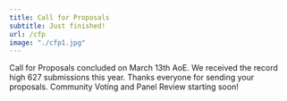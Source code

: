 ```yaml
---
title: Call for Proposals
subtitle: Just finished!
url: /cfp
image: "./cfp1.jpg"
---
```


Call for Proposals concluded on March 13th AoE.
We received the record high 627 submissions this year.
Thanks everyone for sending your proposals.
Community Voting and Panel Review starting soon!
